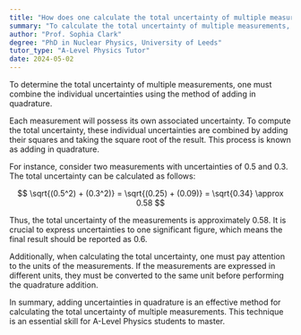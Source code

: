 ```yaml
---
title: "How does one calculate the total uncertainty of multiple measurements?"
summary: "To calculate the total uncertainty of multiple measurements, add the individual uncertainties in quadrature."
author: "Prof. Sophia Clark"
degree: "PhD in Nuclear Physics, University of Leeds"
tutor_type: "A-Level Physics Tutor"
date: 2024-05-02
---
```


To determine the total uncertainty of multiple measurements, one must combine the individual uncertainties using the method of adding in quadrature.

Each measurement will possess its own associated uncertainty. To compute the total uncertainty, these individual uncertainties are combined by adding their squares and taking the square root of the result. This process is known as adding in quadrature.

For instance, consider two measurements with uncertainties of $0.5$ and $0.3$. The total uncertainty can be calculated as follows:

$$
\sqrt{(0.5^2) + (0.3^2)} = \sqrt{(0.25) + (0.09)} = \sqrt{0.34} \approx 0.58
$$

Thus, the total uncertainty of the measurements is approximately $0.58$. It is crucial to express uncertainties to one significant figure, which means the final result should be reported as $0.6$.

Additionally, when calculating the total uncertainty, one must pay attention to the units of the measurements. If the measurements are expressed in different units, they must be converted to the same unit before performing the quadrature addition.

In summary, adding uncertainties in quadrature is an effective method for calculating the total uncertainty of multiple measurements. This technique is an essential skill for A-Level Physics students to master.
    